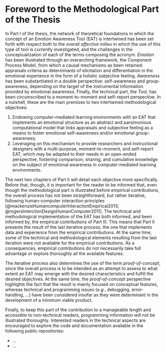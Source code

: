 # Foreword to the Methodological Part of the Thesis {.unnumbered}

In Part I of the thesis, the network of theoretical foundations in which the concept of an Emotion Awareness Tool (EAT) is intertwined has been set forth with respect both to the overall *affective milieu* in which the use of this type of tool is currently investigated, and the challenges in the conceptualization of each of the terms composing the acronym. *Emotion* has been illustrated through an overarching framework, the Component Process Model, from which a causal mechanisms as been retained: appraisals criteria as determinants of elicitation and differentiation in the emotional experience in the form of a holistic subjective feeling. *Awareness* has been substantiated in a double perspective: self-awareness and group-awareness, depending on the target of the instrumental information provided by emotional awareness. Finally, the technical part, the *Tool*, has been circumscribed to a moment-to-moment and self-report perspective. In a nutshell, these are the main premises to two intertwined methodological objectives: 

1. Endowing computer-mediated learning environments with an EAT that implements an emotional structure as an abstract and parsimonious computational model that links appraisals and subjective feeling as a means to foster emotional self-awareness and/or emotional group-awareness; 
2. Leveraging on this mechanism to provide researchers and instructional designers with a multi-purpose, moment-to-moment, and self-report EAT, which may be adapted to their needs in an open-ended perspective, fostering comparison, sharing, and cumulative knowledge on the subject of emotional awareness in computer-mediated learning environments. 

The next two chapters of Part II will detail each objective more specifically. Before that, though, it is important for the reader to be informed that, even though the methodological part is illustrated before empirical contributions, the overall process has not been straightforward, but rather iterative, following human-computer interaction principles [@mackenzieHumancomputerInteractionEmpirical2013; @rogersInterctionDesignHumanComputer2011]. The technical and methodological implementation of the EAT has both informed, and been informed by, the empirical contributions of Part III. This means that Part II presents the result of the last iterative process, the one that implements data and experience from the empirical contributions. At the same time, some of the technical and methodological elements resulting from the last iteration were not available for the empirical contributions. As a consequences, empirical contributions do not necessarily take full advantage or explore thoroughly all the available features. 

The iterative process also determines the use of the term *proof-of-concept*, since the overall process is to be intended as an attempt to assess to what extent an EAT may emerge with the desired characteristics and fulfill the desired objectives. At the same time, the *proof-of-concept* perspective highlights the fact that the result is mainly focused on conceptual features, whereas technical and programming issues (*e.g.*, debugging, error-handling, ...) have been considered insofar as they were determinant in the development of a minimum viable product. 

Finally, to keep this part of the contribution to a manageable length and accessible to non-technical readers, programming information will not be illustrated thoroughly. Interested readers in the technical aspects are encouraged to explore the code and documentation available in the following public repositories:

* ...
* ...